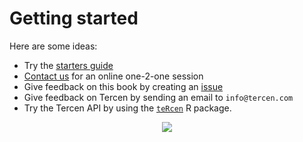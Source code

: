 # Getting started {#getting-started}
Here are some ideas:

* Try the [starters guide](https://tercen.github.io/starters-guide2/)
* [Contact us](mailto:info@tercen.com) for an online one-2-one session
* Give feedback on this book by creating an [issue](https://github.com/tercen/tercen-book/issues)
* Give feedback on Tercen by sending an email to `info@tercen.com`
* Try the Tercen API by using the [`teRcen`](https://github.com/tercen/tercen) R package.

<center>![](images/stairs.png)</center>

